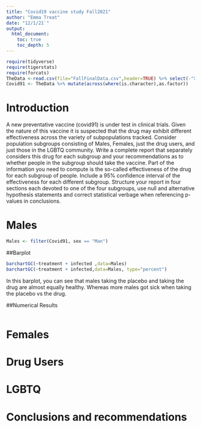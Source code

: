 ```yaml
---
title: "Covid19 vaccine study Fall2021"
author: "Emma Treat"
date: "12/1/21`"
output: 
  html_document:
    toc: true
    toc_depth: 5
---
```



```r
require(tidyverse)
require(tigerstats)
require(forcats)
TheData <-read.csv(file="FallFinalData.csv",header=TRUE) %>% select(-"X.1", -"X")
Covid91 <- TheData %>% mutate(across(where(is.character),as.factor)) 
```

# Introduction

A new  preventative vaccine (covid91) is under test in clinical trials. Given the nature of this vaccine it is suspected that the drug may exhibit different effectiveness across the variety of subpopulations tracked. Consider population subgroups consisting of Males, Females, just the drug users, and just those in the LGBTQ community. Write a complete report that separately considers this drug for each subgroup and your recommendations as to whether people in the subgroup should take the vaccine. Part of the information you need to compute is the so-called effectiveness of the drug for each subgroup of people. Include a 95% confidence interval of the effectiveness for each different subgroup. Structure your report in four sections each devoted to one of the four subgroups, use null and alternative hypothesis statements and correct statistical verbage when referencing p-values in conclusions.

# Males
```r
Males <- filter(Covid91, sex == "Man")
```



##Barplot
```r
barchartGC(~treatment + infected ,data=Males)
barchartGC(~treatment + infected,data=Males, type="percent")
```

  
In this barplot, you can see that males taking the placebo and taking the drug are almost equally healthy. Whereas more males got sick when taking the placebo vs the drug.  



##Numerical Results

```r

```



# Females

# Drug Users

# LGBTQ

# Conclusions and recommendations

